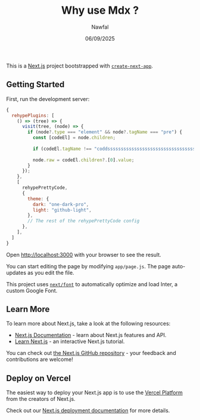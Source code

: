 ﻿---
title: Why use Mdx ?
description : It's cool
author: Nawfal
date: 06/09/2025
---

This is a [Next.js](https://nextjs.org/) project bootstrapped with [`create-next-app`](https://github.com/vercel/next.js/tree/canary/packages/create-next-app).

## Getting Started

First, run the development server:

```js:index.js
{
  rehypePlugins: [
    () => (tree) => {
      visit(tree, (node) => {
        if (node?.type === "element" && node?.tagName === "pre") { 
          const [codeEl] = node.children;
 
          if (codeEl.tagName !== "coddsssssssssssssssssssssssssssssssssssssssssssssssssssssssssssssssssssssssssse") return;
 
          node.raw = codeEl.children?.[0].value;
        }
      });
    },
    [
      rehypePrettyCode,
      {
        theme: {
          dark: "one-dark-pro",
          light: "github-light",
        },
        // The rest of the rehypePrettyCode config
      },
    ],
  ]
}
```

Open [http://localhost:3000](http://localhost:3000) with your browser to see the result.

You can start editing the page by modifying `app/page.js`. The page auto-updates as you edit the file.

This project uses [`next/font`](https://nextjs.org/docs/basic-features/font-optimization) to automatically optimize and load Inter, a custom Google Font.

## Learn More

To learn more about Next.js, take a look at the following resources:

- [Next.js Documentation](https://nextjs.org/docs) - learn about Next.js features and API.
- [Learn Next.js](https://nextjs.org/learn) - an interactive Next.js tutorial.

You can check out [the Next.js GitHub repository](https://github.com/vercel/next.js/) - your feedback and contributions are welcome!

## Deploy on Vercel

The easiest way to deploy your Next.js app is to use the [Vercel Platform](https://vercel.com/new?utm_medium=default-template&filter=next.js&utm_source=create-next-app&utm_campaign=create-next-app-readme) from the creators of Next.js.

Check out our [Next.js deployment documentation](https://nextjs.org/docs/deployment) for more details.
